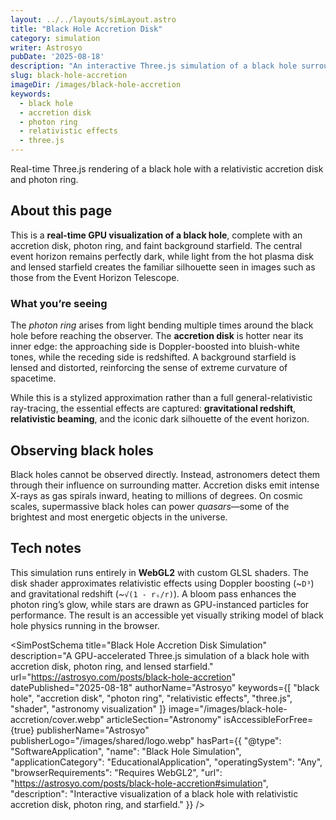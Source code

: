 ```yaml
---
layout: ../../layouts/simLayout.astro
title: "Black Hole Accretion Disk"
category: simulation
writer: Astrosyo
pubDate: '2025-08-18'
description: "An interactive Three.js simulation of a black hole surrounded by a glowing accretion disk, photon ring, and starfield background."
slug: black-hole-accretion
imageDir: /images/black-hole-accretion
keywords:
  - black hole
  - accretion disk
  - photon ring
  - relativistic effects
  - three.js
---
```



<div class="">
  <div 
    class="sim-stage is-visible" 
    aria-label="Black hole accretion disk simulation canvas" 
    id="simulation"
  >
    <BlackHoleAccretion client:load />
  </div>

  <figcaption class="sim-caption">
    Real-time Three.js rendering of a black hole with a relativistic accretion disk and photon ring.
  </figcaption>
</div>

<div class="sim-article">
  <h2 id="about-this-page">About this page</h2>
  <p>
    This is a <strong>real-time GPU visualization of a black hole</strong>, complete with an accretion disk, photon ring, and faint background starfield. 
    The central event horizon remains perfectly dark, while light from the hot plasma disk and lensed starfield creates the familiar silhouette seen in images such as those from the Event Horizon Telescope.
  </p>

  <h3 id="what-youre-seeing">What you’re seeing</h3>
  <p>
    The <em>photon ring</em> arises from light bending multiple times around the black hole before reaching the observer. 
    The <strong>accretion disk</strong> is hotter near its inner edge: the approaching side is Doppler-boosted into bluish-white tones, while the receding side is redshifted. 
    A background starfield is lensed and distorted, reinforcing the sense of extreme curvature of spacetime.
  </p>

  <p>
    While this is a stylized approximation rather than a full general-relativistic ray-tracing, the essential effects are captured: 
    <strong>gravitational redshift</strong>, <strong>relativistic beaming</strong>, and the iconic dark silhouette of the event horizon.
  </p>

  <h2 id="observing-black-holes">Observing black holes</h2>
  <p>
    Black holes cannot be observed directly. Instead, astronomers detect them through their influence on surrounding matter. 
    Accretion disks emit intense X-rays as gas spirals inward, heating to millions of degrees. 
    On cosmic scales, supermassive black holes can power <em>quasars</em>—some of the brightest and most energetic objects in the universe.
  </p>

  <h2 id="tech-notes">Tech notes</h2>
  <p>
    This simulation runs entirely in <strong>WebGL2</strong> with custom GLSL shaders. 
    The disk shader approximates relativistic effects using Doppler boosting (~<code>D³</code>) and gravitational redshift (~<code>√(1 - rₛ/r)</code>). 
    A bloom pass enhances the photon ring’s glow, while stars are drawn as GPU-instanced particles for performance. 
    The result is an accessible yet visually striking model of black hole physics running in the browser.
  </p>
</div>

<SimPostSchema
  title="Black Hole Accretion Disk Simulation"
  description="A GPU-accelerated Three.js simulation of a black hole with accretion disk, photon ring, and lensed starfield."
  url="https://astrosyo.com/posts/black-hole-accretion"
  datePublished="2025-08-18"
  authorName="Astrosyo"
  keywords={[
    "black hole",
    "accretion disk",
    "photon ring",
    "relativistic effects",
    "three.js",
    "shader",
    "astronomy visualization"
  ]}
  image="/images/black-hole-accretion/cover.webp"
  articleSection="Astronomy"
  isAccessibleForFree={true}
  publisherName="Astrosyo"
  publisherLogo="/images/shared/logo.webp"
  hasPart={{
    "@type": "SoftwareApplication",
    "name": "Black Hole Simulation",
    "applicationCategory": "EducationalApplication",
    "operatingSystem": "Any",
    "browserRequirements": "Requires WebGL2",
    "url": "https://astrosyo.com/posts/black-hole-accretion#simulation",
    "description": "Interactive visualization of a black hole with relativistic accretion disk, photon ring, and starfield."
  }}
/>